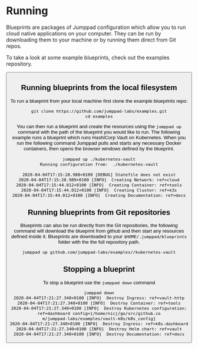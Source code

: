 # Running

<Intro>
Blueprints are packages of Jumppad configuration which allow you to run cloud native applications on your computer. They can
be run by downloading them to your machine or by running them direct from Git repos.

To take a look at some example blueprints, check out the examples repository.
</Intro>

<Button href="https://github.com/jumppad-labs/examples" arrow="right" children="Examples" />

## Running blueprints from the local filesystem

To run a blueprint from your local machine first clone the example blueprints repo:

```shell
git clone https://github.com/jumppad-labs/examples.git
cd examples
```

You can then run a blueprint and create the resources using the `jumppad up` command with the path of
the blueprint you would like to run. The following example runs a blueprint which runs HashiCorp Vault on
Kubernetes. When you run the following command Jumppad pulls and starts any necessary Docker containers,
then opens the browser windows defined by the blueprint.

```shell
jumppad up ./kubernetes-vault
Running configuration from:  ./kubernetes-vault

2020-04-04T17:15:28.988+0100 [DEBUG] Statefile does not exist
2020-04-04T17:15:28.989+0100 [INFO]  Creating Network: ref=cloud
2020-04-04T17:15:44.012+0100 [INFO]  Creating Container: ref=tools
2020-04-04T17:15:44.012+0100 [INFO]  Creating Cluster: ref=k3s
2020-04-04T17:15:44.012+0100 [INFO]  Creating Documentation: ref=docs
```

## Running blueprints from Git repositories

Blueprints can also be run directly from the Git repositories, the following command will download the blueprint
from github and then start any resources defined inside it. Blueprints are downloaded to your `$HOME/.jumppad/blueprints` folder
with the the full repository path.

```shell
jumppad up github.com/jumppad-labs/examples//kubernetes-vault
```

## Stopping a blueprint

To stop a blueprint use the `jumppad down` command

```shell
jumppad down
2020-04-04T17:21:27.340+0100 [INFO]  Destroy Ingress: ref=vault-http
2020-04-04T17:21:27.340+0100 [INFO]  Destroy Container: ref=tools
2020-04-04T17:21:27.340+0100 [INFO]  Destroy Kubernetes configuration: ref=dashboard config=[/home/nicj/go/src/github.co
m/jumppad-labs/examples/vault-k8s/k8s_config]
2020-04-04T17:21:27.340+0100 [INFO]  Destroy Ingress: ref=k8s-dashboard
2020-04-04T17:21:27.340+0100 [INFO]  Destroy Helm chart: ref=vault
2020-04-04T17:21:27.340+0100 [INFO]  Destroy Documentation: ref=docs
```